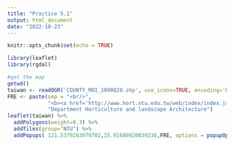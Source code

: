 ```yaml
---
title: "Practice 5.1"
output: html_document
date: "2022-10-23"
---
```

```r

knitr::opts_chunk$set(echo = TRUE)
```
```r

library(leaflet)
library(rgdal)

#get the map
getwd()
taiwan <- readOGR('COUNTY_MOI_1090820.shp', use_iconv=TRUE, encoding='UTF-8')
FRE <- paste(sep = "<br/>",
             "<b><a href='http://www.hort.ntu.edu.tw/web/index/index.jsp'>Building No.4</a></b>",
             "Department Horticulture and landscape Architecture")
leaflet(taiwan) %>%
  addPolygons(weight=0.3) %>%
  addTiles(group="NTU") %>%
  addPopups( 121.5379203079702,25.01680920839236,FRE, options = popupOptions(closeButton = TRUE))

```


